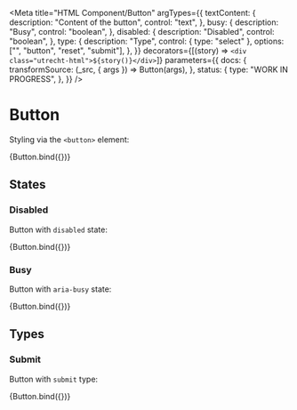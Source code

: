<!--
@license EUPL-1.2
Copyright (c) 2021 Robbert Broersma
-->


<Meta
  title="HTML Component/Button"
  argTypes={{
    textContent: {
      description: "Content of the button",
      control: "text",
    },
    busy: {
      description: "Busy",
      control: "boolean",
    },
    disabled: {
      description: "Disabled",
      control: "boolean",
    },
    type: {
      description: "Type",
      control: { type: "select" },
      options: ["", "button", "reset", "submit"],
    },
  }}
  decorators={[(story) => `<div class="utrecht-html">${story()}</div>`]}
  parameters={{
    docs: {
      transformSource: (_src, { args }) => Button(args),
    },
    status: {
      type: "WORK IN PROGRESS",
    },
  }}
/>

# Button

Styling via the `<button>` element:

<Canvas>
  <Story
    name="Button"
    args={{
      ...defaultArgs,
      textContent: "The Quick Brown Fox Jumps Over The Lazy Dog",
    }}
  >
    {Button.bind({})}
  </Story>
</Canvas>

<ArgsTable story="Button" />

## States

### Disabled

Button with `disabled` state:

<Canvas>
  <Story
    name="Disabled button"
    args={{
      textContent: "The Quick Brown Fox Jumps Over The Lazy Dog",
      disabled: true,
    }}
  >
    {Button.bind({})}
  </Story>
</Canvas>

### Busy

Button with `aria-busy` state:

<Canvas>
  <Story
    name="Busy button"
    args={{
      busy: true,
      textContent: "The Quick Brown Fox Jumps Over The Lazy Dog",
    }}
    parameters={{
      percy: { skip: true },
    }}
  >
    {Button.bind({})}
  </Story>
</Canvas>

## Types

### Submit

Button with `submit` type:

<Canvas>
  <Story
    name="Submit button"
    args={{
      textContent: "The Quick Brown Fox Jumps Over The Lazy Dog",
      type: "submit",
    }}
    parameters={{
      percy: { skip: true },
    }}
  >
    {Button.bind({})}
  </Story>
</Canvas>
